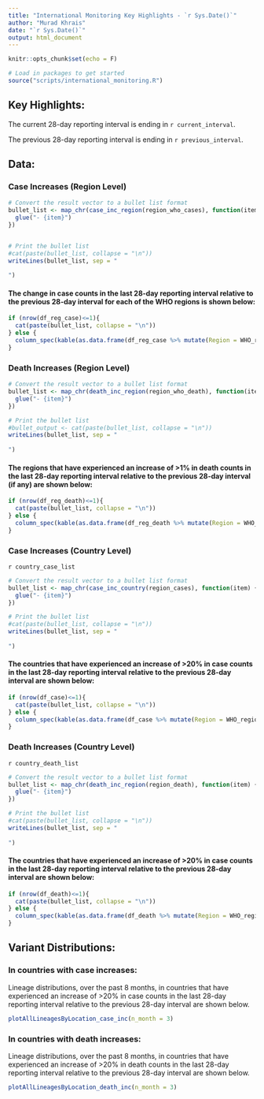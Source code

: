 ---
title: "International Monitoring Key Highlights - `r Sys.Date()`"
author: "Murad Khrais"
date: "`r Sys.Date()`"
output: html_document
---

```{r setup, include=FALSE}
knitr::opts_chunk$set(echo = F)

# Load in packages to get started
source("scripts/international_monitoring.R")
```

## Key Highlights:

The current 28-day reporting interval is ending in `r current_interval`.

The previous 28-day reporting interval is ending in `r previous_interval`.

## Data:

### Case Increases (Region Level)

```{r, results='asis'}
# Convert the result vector to a bullet list format
bullet_list <- map_chr(case_inc_region(region_who_cases), function(item) {
  glue("- {item}")
})


# Print the bullet list
#cat(paste(bullet_list, collapse = "\n"))
writeLines(bullet_list, sep = "
           
")
```






#### The change in case counts in the last 28-day reporting interval relative to the previous 28-day interval for each of the WHO regions is shown below:

```{r message=FALSE, , echo=FALSE}
if (nrow(df_reg_case)<=1){
  cat(paste(bullet_list, collapse = "\n"))
} else {
  column_spec(kable(as.data.frame(df_reg_case %>% mutate(Region = WHO_region, Cases = Cases_quadriweekly, Cases_prev = Cases_PreviousWeek, Perc_chng = case_perc_change) %>% select(Cases, Cases_prev, Perc_chng)), col.names = c("Region", "Cases", "Prior Cases", "% Change"), format = "html", align = "lccr"), column = 1:4, width = "3cm")
}

```






### Death Increases (Region Level)

```{r, results='asis'}
# Convert the result vector to a bullet list format
bullet_list <- map_chr(death_inc_region(region_who_death), function(item) {
  glue("- {item}")
})

# Print the bullet list
#bullet_output <- cat(paste(bullet_list, collapse = "\n"))
writeLines(bullet_list, sep = "
           
")
```


#### The regions that have experienced an increase of \>1% in death counts in the last 28-day reporting interval relative to the previous 28-day interval (if any) are shown below:

```{r message=FALSE,  echo=FALSE, warning=FALSE}
if (nrow(df_reg_death)<=1){
  cat(paste(bullet_list, collapse = "\n"))
} else {
  column_spec(kable(as.data.frame(df_reg_death %>% mutate(Region = WHO_region, Deaths = Deaths_quadriweekly, Deaths_prev = Deaths_PreviousWeek, Perc_chng = death_perc_change) %>% select(Deaths, Deaths_prev, Perc_chng)), col.names = c("Region", "Deaths", "Prior Deaths", "% Change"), format = "html", align = "lccr"), column = 1:4, width = "3cm")
}
```






### Case Increases (Country Level)

`r country_case_list`

```{r message=FALSE, warning=FALSE, results='asis'}
# Convert the result vector to a bullet list format
bullet_list <- map_chr(case_inc_country(region_cases), function(item) {
  glue("- {item}")
})

# Print the bullet list
#cat(paste(bullet_list, collapse = "\n"))
writeLines(bullet_list, sep = "
           
")
```


#### The countries that have experienced an increase of \>20% in case counts in the last 28-day reporting interval relative to the previous 28-day interval are shown below:

```{r , echo=FALSE}
if (nrow(df_case)<=1){
  cat(paste(bullet_list, collapse = "\n"))
} else {
  column_spec(kable(as.data.frame(df_case %>% mutate(Region = WHO_region, Cases = Cases_quadriweekly, Cases_prev = Cases_PreviousWeek, Perc_chng = case_perc_change) %>% select(Country, Region, Cases, Cases_prev, Perc_chng)), col.names = c("Country", "Region", "Cases", "Prior Cases", "% Change"), format = "html", align = "lcccr"), column = 1:5, width = "4cm")
}
```






### Death Increases (Country Level)

`r country_death_list`

```{r message=FALSE, warning=FALSE, results='asis'}
# Convert the result vector to a bullet list format
bullet_list <- map_chr(death_inc_region(region_death), function(item) {
  glue("- {item}")
})

# Print the bullet list
#cat(paste(bullet_list, collapse = "\n"))
writeLines(bullet_list, sep = "
           
")
```


#### The countries that have experienced an increase of \>20% in case counts in the last 28-day reporting interval relative to the previous 28-day interval are shown below:

```{r, echo=FALSE}
if (nrow(df_death)<=1){
  cat(paste(bullet_list, collapse = "\n"))
} else {
  column_spec(kable(as.data.frame(df_death %>% mutate(Region = WHO_region, Deaths = Deaths_quadriweekly, Deaths_prev = Deaths_PreviousWeek, Perc_chng = death_perc_change) %>% select(Country, Region, Deaths, Deaths_prev, Perc_chng)), col.names = c("Country", "Region", "Cases", "Prior Cases", "% Change"), format = "html", align = "lcccr"), column = 1:5, width = "4cm")
}
```






## Variant Distributions:

### In countries with case increases:

Lineage distributions, over the past 8 months, in countries that have experienced an increase of \>20% in case counts in the last 28-day reporting interval relative to the previous 28-day interval are shown below.

```{r echo=FALSE, message=FALSE, warning=FALSE}
plotAllLineagesByLocation_case_inc(n_month = 3)
```

### In countries with death increases:

Lineage distributions, over the past 8 months, in countries that have experienced an increase of \>20% in death counts in the last 28-day reporting interval relative to the previous 28-day interval are shown below.

```{r echo=FALSE, message=FALSE, warning=FALSE}
plotAllLineagesByLocation_death_inc(n_month = 3)
```
